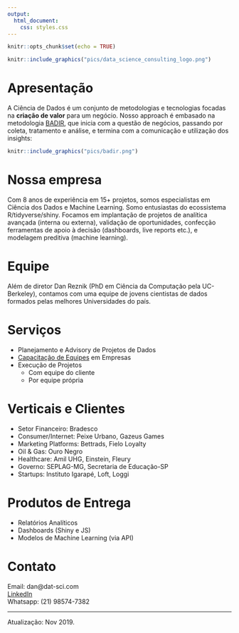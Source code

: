 ```yaml
---
output:
  html_document:
    css: styles.css
---
```


```r
knitr::opts_chunk$set(echo = TRUE)
```

```r
knitr::include_graphics("pics/data_science_consulting_logo.png")
```

# Apresentação

A Ciência de Dados é um conjunto de metodologias e tecnologias focadas na **criação de valor** para um negócio. Nosso approach é embasado na metodologia [BADIR](https://aryng.com/aryng_BADIR_advantage), que inicia com a questão de negócios, passando por coleta, tratamento e análise, e termina com a comunicação e utilização dos insights:


```r
knitr::include_graphics("pics/badir.png")
```

# Nossa empresa

Com 8 anos de experiência em 15+ projetos, somos especialistas em Ciência dos Dados e Machine Learning. Somo entusiastas do ecossistema R/tidyverse/shiny. Focamos em implantação de projetos de analítica avançada (interna ou externa), validação de oportunidades, confecção ferramentas de apoio à decisão (dashboards, live reports etc.), e modelagem preditiva (machine learning).

# Equipe

Além de diretor Dan Reznik (PhD em Ciência da Computação pela UC-Berkeley), contamos com uma equipe de jovens cientistas de dados formados pelas melhores Universidades do país.

# Serviços

- Planejamento e Advisory de Projetos de Dados
-  [Capacitação de Equipes](cursos.html) em Empresas
- Execução de Projetos
    - Com equipe do cliente
    - Por equipe própria
 
# Verticais e Clientes

- Setor Financeiro: Bradesco
- Consumer/Internet: Peixe Urbano, Gazeus Games
- Marketing Platforms: Bettrads, Fielo Loyalty
- Oil & Gas: Ouro Negro
- Healthcare: Amil UHG, Einstein, Fleury
- Governo: SEPLAG-MG, Secretaria de Educação-SP
- Startups: Instituto Igarapé, Loft, Loggi
  
# Produtos de Entrega

- Relatórios Analíticos
- Dashboards (Shiny e JS)
- Modelos de Machine Learning (via API)

# Contato

Email: dan@dat-sci.com  
[LinkedIn](https://www.linkedin.com/in/dan-s-reznik-phd-bb49133/)  
Whatsapp: (21) 98574-7382

***

Atualização: Nov 2019.